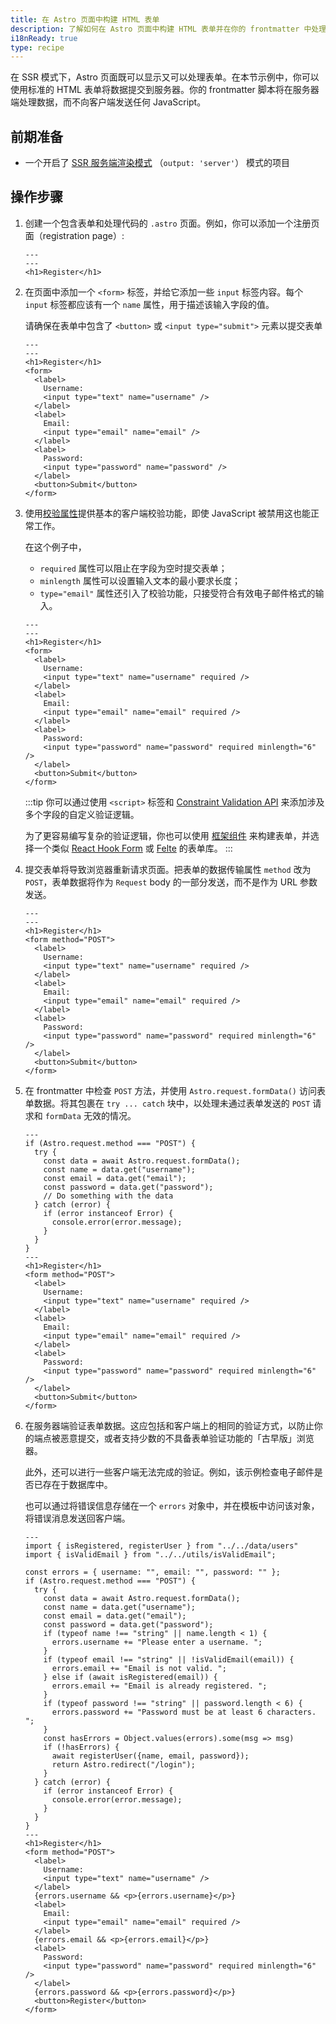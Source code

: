 ```yaml
---
title: 在 Astro 页面中构建 HTML 表单
description: 了解如何在 Astro 页面中构建 HTML 表单并在你的 frontmatter 中处理提交请求
i18nReady: true
type: recipe
---
```


在 SSR 模式下，Astro 页面既可以显示又可以处理表单。在本节示例中，你可以使用标准的 HTML 表单将数据提交到服务器。你的 frontmatter 脚本将在服务器端处理数据，而不向客户端发送任何 JavaScript。

## 前期准备

- 一个开启了 [SSR 服务端渲染模式](/zh-cn/guides/server-side-rendering/) （`output: 'server'`） 模式的项目

## 操作步骤

1. 创建一个包含表单和处理代码的 `.astro` 页面。例如，你可以添加一个注册页面（registration page）:


    ```astro title="src/pages/register.astro"
    ---
    ---
    <h1>Register</h1>
    ```

2. 在页面中添加一个 `<form>` 标签，并给它添加一些 `input` 标签内容。每个 `input` 标签都应该有一个 `name` 属性，用于描述该输入字段的值。

    请确保在表单中包含了 `<button>` 或 `<input type="submit">` 元素以提交表单

    ```astro title="src/pages/register.astro"
    ---
    ---
    <h1>Register</h1>
    <form>
      <label>
        Username:
        <input type="text" name="username" />
      </label>
      <label>
        Email:
        <input type="email" name="email" />
      </label>
      <label>
        Password:
        <input type="password" name="password" />
      </label>
      <button>Submit</button>
    </form>
    ```

3. 使用[校验属性](https://developer.mozilla.org/zh-CN/docs/Learn/Forms/Form_validation#using_built-in_form_validation)提供基本的客户端校验功能，即使 JavaScript 被禁用这也能正常工作。

    在这个例子中，
    -	`required` 属性可以阻止在字段为空时提交表单；
    -	`minlength` 属性可以设置输入文本的最小要求长度；
    -	`type="email"` 属性还引入了校验功能，只接受符合有效电子邮件格式的输入。

    ```astro title="src/pages/register.astro"
    ---
    ---
    <h1>Register</h1>
    <form>
      <label>
        Username:
        <input type="text" name="username" required />
      </label>
      <label>
        Email:
        <input type="email" name="email" required />
      </label>
      <label>
        Password:
        <input type="password" name="password" required minlength="6" />
      </label>
      <button>Submit</button>
    </form>
    ```
    
    :::tip
    你可以通过使用 `<script>` 标签和 [Constraint Validation API](https://developer.mozilla.org/zh-CN/docs/Web/HTML/Constraint_validation#complex_constraints_using_the_constraint_validation_api) 来添加涉及多个字段的自定义验证逻辑。

    为了更容易编写复杂的验证逻辑，你也可以使用 [框架组件](/zh-cn/core-concepts/framework-components/) 来构建表单，并选择一个类似 [React Hook Form](https://react-hook-form.com/) 或 [Felte](https://felte.dev/) 的表单库。
    :::

4. 提交表单将导致浏览器重新请求页面。把表单的数据传输属性 `method` 改为 `POST`，表单数据将作为 `Request` body 的一部分发送，而不是作为 URL 参数发送。

    ```astro title="src/pages/register.astro" 'method="POST"'
    ---
    ---
    <h1>Register</h1>
    <form method="POST">
      <label>
        Username:
        <input type="text" name="username" required />
      </label>
      <label>
        Email:
        <input type="email" name="email" required />
      </label>
      <label>
        Password:
        <input type="password" name="password" required minlength="6" />
      </label>
      <button>Submit</button>
    </form>
    ```

5. 在 frontmatter 中检查 `POST` 方法，并使用 `Astro.request.formData()` 访问表单数据。将其包裹在 `try ... catch` 块中，以处理未通过表单发送的 `POST` 请求和 `formData` 无效的情况。

    ```astro title="src/pages/register.astro" ins={2-14} "Astro.request.formData()"
    ---
    if (Astro.request.method === "POST") {
      try {
        const data = await Astro.request.formData();
        const name = data.get("username");
        const email = data.get("email");
        const password = data.get("password");
        // Do something with the data
      } catch (error) {
        if (error instanceof Error) {
          console.error(error.message);
        }
      }
    }
    ---
    <h1>Register</h1>
    <form method="POST">
      <label>
        Username:
        <input type="text" name="username" required />
      </label>
      <label>
        Email:
        <input type="email" name="email" required />
      </label>
      <label>
        Password:
        <input type="password" name="password" required minlength="6" />
      </label>
      <button>Submit</button>
    </form>
    ```

6. 在服务器端验证表单数据。这应包括和客户端上的相同的验证方式，以防止你的端点被恶意提交，或者支持少数的不具备表单验证功能的「古早版」浏览器。

    此外，还可以进行一些客户端无法完成的验证。例如，该示例检查电子邮件是否已存在于数据库中。
    
    也可以通过将错误信息存储在一个 `errors` 对象中，并在模板中访问该对象，将错误消息发送回客户端。

    ```astro title="src/pages/register.astro" ins={5, 12-22, 41, 46, 51}
    ---
    import { isRegistered, registerUser } from "../../data/users"
    import { isValidEmail } from "../../utils/isValidEmail";

    const errors = { username: "", email: "", password: "" };
    if (Astro.request.method === "POST") {
      try {
        const data = await Astro.request.formData();
        const name = data.get("username");
        const email = data.get("email");
        const password = data.get("password");
        if (typeof name !== "string" || name.length < 1) {
          errors.username += "Please enter a username. ";
        }
        if (typeof email !== "string" || !isValidEmail(email)) {
          errors.email += "Email is not valid. ";
        } else if (await isRegistered(email)) {
          errors.email += "Email is already registered. ";
        }
        if (typeof password !== "string" || password.length < 6) {
          errors.password += "Password must be at least 6 characters. ";
        }
        const hasErrors = Object.values(errors).some(msg => msg)
        if (!hasErrors) {
          await registerUser({name, email, password});
          return Astro.redirect("/login");
        }
      } catch (error) {
        if (error instanceof Error) {
          console.error(error.message);
        }
      }
    }
    ---
    <h1>Register</h1>
    <form method="POST">
      <label>
        Username:
        <input type="text" name="username" />
      </label>
      {errors.username && <p>{errors.username}</p>}
      <label>
        Email:
        <input type="email" name="email" required />
      </label>
      {errors.email && <p>{errors.email}</p>}
      <label>
        Password:
        <input type="password" name="password" required minlength="6" />
      </label>
      {errors.password && <p>{errors.password}</p>}
      <button>Register</button>
    </form>

    ```


